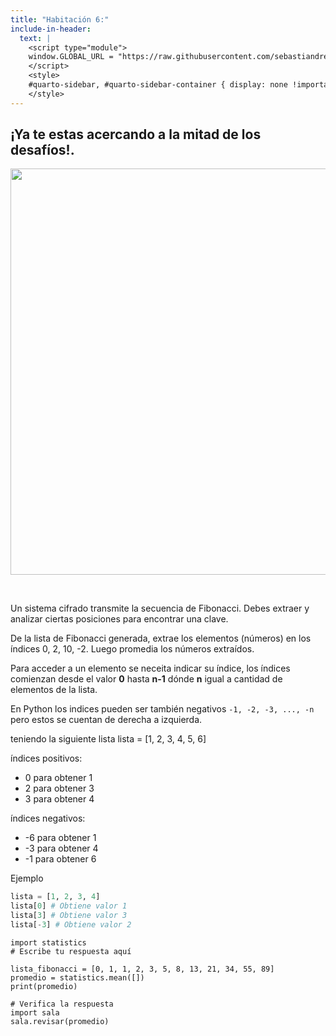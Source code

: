 ```yaml
---
title: "Habitación 6:"
include-in-header:
  text: |
    <script type="module">
    window.GLOBAL_URL = "https://raw.githubusercontent.com/sebastiandres/pyscape/refs/heads/main/quarto/rooms/sala_06.py";
    </script>
    <style>
    #quarto-sidebar, #quarto-sidebar-container { display: none !important; }
    </style>
---
```


<h2>
¡Ya te estas acercando a la mitad de los desafíos!.
</h2>

<center>
<img src="./sala_06.png" width="650">
</center>

<br/>

Un sistema cifrado transmite la secuencia de Fibonacci. Debes extraer y analizar ciertas posiciones para encontrar una clave.

<div class="alert alert-info">
De la lista de Fibonacci generada, extrae los elementos (números) en los índices 0, 2, 10, -2. Luego promedia los números extraídos.
</div>

::: {.callout-tip title="Acceder a elementos de una lista" collapse="true"}
Para acceder a un elemento se neceita indicar su índice, los índices comienzan desde el valor **0** hasta **n-1** dónde **n** igual a cantidad de elementos de la lista.

En Python los indices pueden ser también negativos `-1, -2, -3, ..., -n` pero estos se cuentan de derecha a izquierda.


teniendo la siguiente lista lista = [1, 2, 3, 4, 5, 6]

índices positivos:

* 0 para obtener 1
* 2 para obtener 3
* 3 para obtener 4

índices negativos:

* -6 para obtener 1
* -3 para obtener 4
* -1 para obtener 6

Ejemplo
```python 
lista = [1, 2, 3, 4]
lista[0] # Obtiene valor 1
lista[3] # Obtiene valor 3
lista[-3] # Obtiene valor 2
```
:::

```pyodide-python
import statistics
# Escribe tu respuesta aquí

lista_fibonacci = [0, 1, 1, 2, 3, 5, 8, 13, 21, 34, 55, 89]
promedio = statistics.mean([])
print(promedio)

# Verifica la respuesta
import sala
sala.revisar(promedio)
```